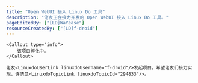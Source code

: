 ```yaml
---
title: "Open WebUI 接入 Linux Do 工具"
description: "佬友正在接力开发的 Open WebUI 接入 Linux Do 工具。"
pageEditedBy: ["[LD]WaYease"]
resourceCreatedBy: ["[LD]f-droid"]
---
```



<StandardLayout>

    <Callout type="info">
        该项目孵化中。
    </Callout>

    佬友<LinuxdoUserLink linuxdoUsername="f-droid"/>发起项目，希望佬友们接力实现，详情见<LinuxdoTopicLink linuxdoTopicId="294833"/>。

</StandardLayout>